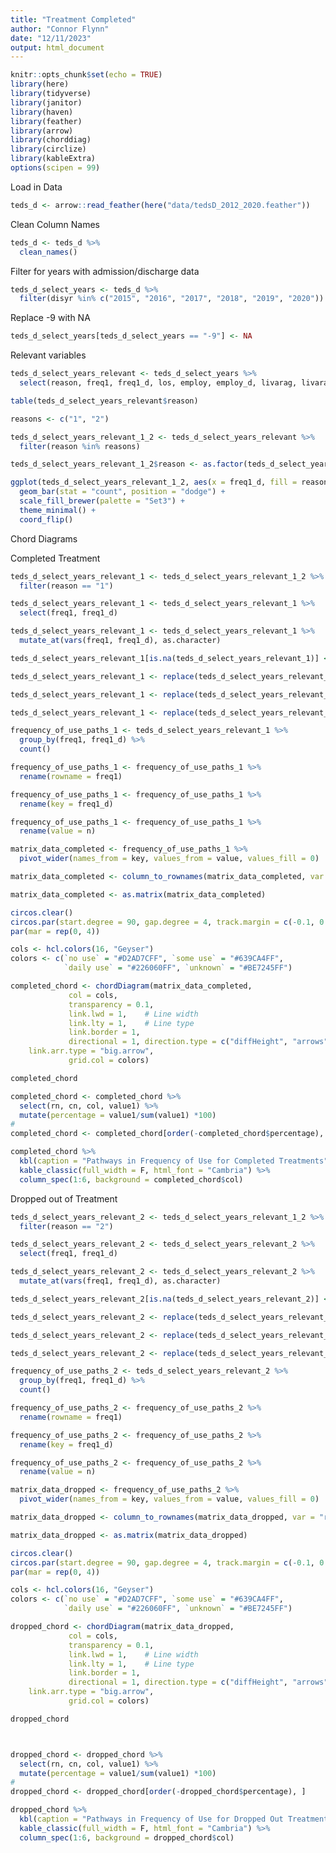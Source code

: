 ```yaml
---
title: "Treatment Completed"
author: "Connor Flynn"
date: "12/11/2023"
output: html_document
---
```



```r
knitr::opts_chunk$set(echo = TRUE)
library(here)
library(tidyverse)
library(janitor)
library(haven)
library(feather)
library(arrow)
library(chorddiag)
library(circlize)
library(kableExtra)
options(scipen = 99)

```

Load in Data

```r
teds_d <- arrow::read_feather(here("data/tedsD_2012_2020.feather"))
```


Clean Column Names

```r
teds_d <- teds_d %>% 
  clean_names()
```


Filter for years with admission/discharge data


```r
teds_d_select_years <- teds_d %>% 
  filter(disyr %in% c("2015", "2016", "2017", "2018", "2019", "2020"))
```




Replace -9 with NA

```r
teds_d_select_years[teds_d_select_years == "-9"] <- NA
```


Relevant variables

```r
teds_d_select_years_relevant <- teds_d_select_years %>% 
  select(reason, freq1, freq1_d, los, employ, employ_d, livarag, livarag_d, freq_atnd_self_help, freq_atnd_self_help_d)
```



```r
table(teds_d_select_years_relevant$reason)
```


```r
reasons <- c("1", "2")

teds_d_select_years_relevant_1_2 <- teds_d_select_years_relevant %>% 
  filter(reason %in% reasons)
```


```r
teds_d_select_years_relevant_1_2$reason <- as.factor(teds_d_select_years_relevant_1_2$reason)

ggplot(teds_d_select_years_relevant_1_2, aes(x = freq1_d, fill = reason)) +
  geom_bar(stat = "count", position = "dodge") +
  scale_fill_brewer(palette = "Set3") +
  theme_minimal() +
  coord_flip()
```



Chord Diagrams

Completed Treatment

```r
teds_d_select_years_relevant_1 <- teds_d_select_years_relevant_1_2 %>% 
  filter(reason == "1")
```

```r
teds_d_select_years_relevant_1 <- teds_d_select_years_relevant_1 %>% 
  select(freq1, freq1_d)

teds_d_select_years_relevant_1 <- teds_d_select_years_relevant_1 %>%
  mutate_at(vars(freq1, freq1_d), as.character)
```


```r
teds_d_select_years_relevant_1[is.na(teds_d_select_years_relevant_1)] <- "unknown"

teds_d_select_years_relevant_1 <- replace(teds_d_select_years_relevant_1, teds_d_select_years_relevant_1 == "1", "no use")

teds_d_select_years_relevant_1 <- replace(teds_d_select_years_relevant_1, teds_d_select_years_relevant_1 == "2", "some use")

teds_d_select_years_relevant_1 <- replace(teds_d_select_years_relevant_1, teds_d_select_years_relevant_1 == "3", "daily use")
```


```r
frequency_of_use_paths_1 <- teds_d_select_years_relevant_1 %>% 
  group_by(freq1, freq1_d) %>% 
  count()
```


```r
frequency_of_use_paths_1 <- frequency_of_use_paths_1 %>%
  rename(rowname = freq1)

frequency_of_use_paths_1 <- frequency_of_use_paths_1 %>%
  rename(key = freq1_d)

frequency_of_use_paths_1 <- frequency_of_use_paths_1 %>%
  rename(value = n)
```



```r
matrix_data_completed <- frequency_of_use_paths_1 %>%
  pivot_wider(names_from = key, values_from = value, values_fill = 0)

matrix_data_completed <- column_to_rownames(matrix_data_completed, var = "rowname")

matrix_data_completed <- as.matrix(matrix_data_completed)
```




```r

circos.clear()
circos.par(start.degree = 90, gap.degree = 4, track.margin = c(-0.1, 0.1), points.overflow.warning = FALSE)
par(mar = rep(0, 4))

cols <- hcl.colors(16, "Geyser")
colors <- c(`no use` = "#D2AD7CFF", `some use` = "#639CA4FF",
            `daily use` = "#226060FF", `unknown` = "#BE7245FF")

completed_chord <- chordDiagram(matrix_data_completed,
             col = cols,
             transparency = 0.1,
             link.lwd = 1,    # Line width
             link.lty = 1,    # Line type
             link.border = 1,
             directional = 1, direction.type = c("diffHeight", "arrows"),
    link.arr.type = "big.arrow",
             grid.col = colors) 

completed_chord
```


```r
completed_chord <- completed_chord %>% 
  select(rn, cn, col, value1) %>% 
  mutate(percentage = value1/sum(value1) *100)
# 
completed_chord <- completed_chord[order(-completed_chord$percentage), ]
```



```r
completed_chord %>%
  kbl(caption = "Pathways in Frequency of Use for Completed Treatments") %>%
  kable_classic(full_width = F, html_font = "Cambria") %>% 
  column_spec(1:6, background = completed_chord$col) 
```


Dropped out of Treatment 

```r
teds_d_select_years_relevant_2 <- teds_d_select_years_relevant_1_2 %>% 
  filter(reason == "2")
```

```r
teds_d_select_years_relevant_2 <- teds_d_select_years_relevant_2 %>% 
  select(freq1, freq1_d)

teds_d_select_years_relevant_2 <- teds_d_select_years_relevant_2 %>%
  mutate_at(vars(freq1, freq1_d), as.character)
```


```r
teds_d_select_years_relevant_2[is.na(teds_d_select_years_relevant_2)] <- "unknown"

teds_d_select_years_relevant_2 <- replace(teds_d_select_years_relevant_2, teds_d_select_years_relevant_2 == "1", "no use")

teds_d_select_years_relevant_2 <- replace(teds_d_select_years_relevant_2, teds_d_select_years_relevant_2 == "2", "some use")

teds_d_select_years_relevant_2 <- replace(teds_d_select_years_relevant_2, teds_d_select_years_relevant_2 == "3", "daily use")
```


```r
frequency_of_use_paths_2 <- teds_d_select_years_relevant_2 %>% 
  group_by(freq1, freq1_d) %>% 
  count()
```


```r
frequency_of_use_paths_2 <- frequency_of_use_paths_2 %>%
  rename(rowname = freq1)

frequency_of_use_paths_2 <- frequency_of_use_paths_2 %>%
  rename(key = freq1_d)

frequency_of_use_paths_2 <- frequency_of_use_paths_2 %>%
  rename(value = n)
```



```r
matrix_data_dropped <- frequency_of_use_paths_2 %>%
  pivot_wider(names_from = key, values_from = value, values_fill = 0)

matrix_data_dropped <- column_to_rownames(matrix_data_dropped, var = "rowname")

matrix_data_dropped <- as.matrix(matrix_data_dropped)
```




```r

circos.clear()
circos.par(start.degree = 90, gap.degree = 4, track.margin = c(-0.1, 0.1), points.overflow.warning = FALSE)
par(mar = rep(0, 4))

cols <- hcl.colors(16, "Geyser")
colors <- c(`no use` = "#D2AD7CFF", `some use` = "#639CA4FF",
            `daily use` = "#226060FF", `unknown` = "#BE7245FF")

dropped_chord <- chordDiagram(matrix_data_dropped,
             col = cols,
             transparency = 0.1,
             link.lwd = 1,    # Line width
             link.lty = 1,    # Line type
             link.border = 1,
             directional = 1, direction.type = c("diffHeight", "arrows"),
    link.arr.type = "big.arrow",
             grid.col = colors) 

dropped_chord




```

```r
dropped_chord <- dropped_chord %>% 
  select(rn, cn, col, value1) %>% 
  mutate(percentage = value1/sum(value1) *100)
# 
dropped_chord <- dropped_chord[order(-dropped_chord$percentage), ]
```



```r
dropped_chord %>%
  kbl(caption = "Pathways in Frequency of Use for Dropped Out Treatments") %>%
  kable_classic(full_width = F, html_font = "Cambria") %>% 
  column_spec(1:6, background = dropped_chord$col) 
```




